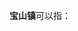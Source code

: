 '''宝山镇'''可以指：
{{PRC admin/disambig|11/01/16/111/000|15/07/22/102/000|21/06/82/101/000|23/12/02/101/000|37/02/11/108/000|53/03/81/113/000|51/34/37/242/000}}
{{disambig|cat=三字中国镇名消歧义}}